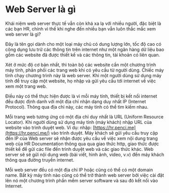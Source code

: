 # Web Server là gì

Khái niệm web server thực tế vẫn còn khá xa lạ với nhiều người, đặc biệt là các bạn HR, chính vì thế khi nghe đến nhiều bạn vẫn luôn thắc mắc xem web server là gì?

Đây là tên gọi dành cho một loại máy chủ có dung lượng lớn, tốc độ cao có công dụng lưu trữ các thông tin trên internet như một ngân hàng dữ liệu bao gồm các website đã được thiết kế và các thông tin, tài khoản có liên quan.

Xét ở mức độ cơ bản nhất, thì toàn bộ các website cần một chương trình máy tính, phân phối các trang web khi có yêu cầu từ người dùng. Chiếc máy tính chạy chương trình này là web server. Khi một người dùng sử dụng máy tính để truy cập một website, họ nhập và gửi yêu cầu tới internet về việc xem một trang web.

Điều này có thể thực hiện được là vì mỗi máy tính, thiết bị kết nối internet đều được định danh với một địa chỉ nhận dạng duy nhất IP (Internet Protocol). Thông qua địa chỉ này, các máy tính có thể tìm kiếm nhau.

Mỗi trang web tương ứng có một địa chỉ duy nhất là URL (Uniform Resource Locator). Khi người dùng sử dụng máy tính (máy khách) nhập URL của website vào trình duyệt web. Ví dụ: nhập: [https://hr.penci.me](https://hr.penci.me/) vào trình duyệt. Máy khách sẽ gửi yêu cầu truy cập đến IP của Web server sẽ nhận được yêu cầu về việc xem nội dung trang web của HR Documentation thông qua qua giao thức http, giao thức được thiết kế để gửi các file đến trình duyệt web và các giao thức khác. Web server sẽ sẽ gửi nội dung web (bài viết, hình ảnh, video, v.v) đến máy khách thông qua đường truyền internet.

Mỗi web server đều có một địa chỉ IP hoặc cũng có thể có một domain name. Bất kỳ máy tính nào cũng có thể trở thành web server bởi việc cài đặt lên nó một chương trình phần mềm server software và sau đó kết nối vào Internet.

